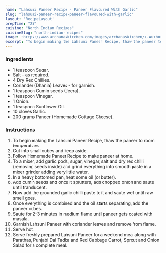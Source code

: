 ---
name: "Lahsuni Paneer Recipe - Paneer Flavoured With Garlic"
slug: "lahsuni-paneer-recipe-paneer-flavoured-with-garlic"
layout: 'RecipeLayout'
prepTime: "25"
cuisine: "North Indian Recipes"
cuisineSlug: "north-indian-recipes"
image: "https://www.archanaskitchen.com/images/archanaskitchen/1-Author/swathynandhini/GARLIC_PANEER_1600.jpg"
excerpt: "To begin making the Lahsuni Paneer Recipe, thaw the paneer to room temperature"
---

### Ingredients

- 1 teaspoon Sugar.
- Salt - as required.
- 4 Dry Red Chillies.
- Coriander (Dhania) Leaves - for garnish.
- 1 teaspoon Cumin seeds (Jeera).
- 1 teaspoon Vinegar.
- 1 Onion.
- 1 teaspoon Sunflower Oil.
- 10 cloves Garlic.
- 200 grams Paneer (Homemade Cottage Cheese).

### Instructions

1. To begin making the Lahsuni Paneer Recipe, thaw the paneer to room temperature.
1. Cut into small cubes and keep aside.
1. Follow Homemade Paneer Recipe to make paneer at home.
1. To a mixer, add garlic pods, sugar, vinegar, salt and dry red chilli (removing seeds inside) and grind everything into smooth paste in a mixer grinder adding very little water.
1. In a heavy bottomed pan, heat some oil (or butter).
1. Add cumin seeds and once it splutters, add chopped onion and saute until translucent.
1. Now add the grounded garlic chilli paste to it and saute well until raw smell goes.
1. Once everything is combined and the oil starts separating, add the paneer cubes.
1. Saute for 2-3 minutes in medium flame until paneer gets coated with masala.
1. Garnish Lahsuni Paneer with coriander leaves and remove from flame.
1. Serve hot.
1. Serve freshly prepared Lahsuni Paneer for a weekend meal along with Parathas, Punjabi Dal Tadka and Red Cabbage Carrot, Sprout and Onion Salad for a complete meal.
